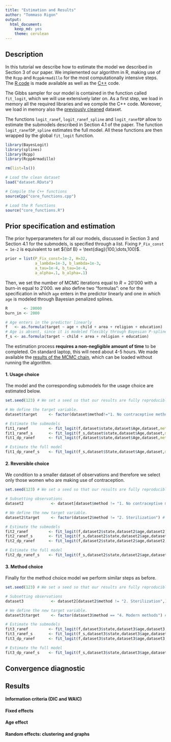 ---
title: "Estimation and Results"
author: "Tommaso Rigon"
output: 
  html_document: 
    keep_md: yes
    theme: cerulean
---

## Description

In this tutorial we describe how to estimate the model we described in Section 3 of our paper. We implemented our algorithm in R, making use of the `Rcpp` and `RcppArmadillo` for the most computationally intensive steps. The [R code](https://github.com/tommasorigon/India-SequentiaLogit/blob/master/core_functions.R) is made available as well as the [C++](https://github.com/tommasorigon/India-SequentiaLogit/blob/master/core_functions.cpp) code.

The Gibbs sampler for our model is contained in the function called `fit_logit`, which we will use extensively later on. As a first step, we load in memory all the required libraries and we compile the C++ code. Moreover, we load in memory also the [previously cleaned](https://github.com/tommasorigon/India-SequentiaLogit/blob/master/data-cleaning.md) dataset.

The functions `logit_ranef`, `logit_ranef_spline` and `logit_ranefDP` allow to estimate the submodels described in Section 4.1 of the paper. The function `logit_ranefDP_spline` estimates the full model. All these functions are then wrapped by the global `fit_logit` function. 

```{r loading functions,eval=FALSE}
library(BayesLogit)
library(splines)
library(Rcpp)
library(RcppArmadillo)

rm(list=ls())

# Load the clean dataset
load("dataset.RData")

# Compile the C++ functions
sourceCpp("core_functions.cpp")

# Load the R functions
source("core_functions.R")
```

## Prior specification and estimation

The prior hyperparameters for all our models, discussed in Section 3 and Section 4.1 for the submodels, is specified through a list. Fixing `P_Fix_const = 1e-2` is equivalent to set ${\bf B} = \text{diag}(100,\dots,100)$.

```{r prior hyperparameters,eval=FALSE}
prior = list(P_Fix_const=1e-2, H=32,
             a_lambda=1e-3, b_lambda=1e-3,
             a_tau=1e-4, b_tau=1e-4, 
             a_alpha=.1, b_alpha=.1)
```

Then, we set the number of MCMC iterations equal to $R= 20'000$ with a burn-in equal to $2'000$. we also define two "formulas": one for the specification in which `age` enters in the predictor linearly and one in which `age` is modeled through Bayesian penalized splines.

```{r iterations and burn-in,eval=FALSE}
R       <- 20000
burn_in <- 2000

# Age enters in the predictor linearly
f   <- as.formula(target ~ age + child + area + religion + education)
# Age is absent, since it is modeled flexibly through Bayesian P-splines.
f_s <- as.formula(target ~ child + area + religion + education)
```

The estimation process **requires a non-negligible amount of time** to be completed. On standard laptop, this will need about 4-5 hours. We made available the [results of the MCMC chain](), which can be loaded without running the algorithm. 

#### 1. Usage choice

The model and the corresponding submodels for the usage choice are estimated below. 

```{r usage choice,message=FALSE,eval=FALSE}
set.seed(123) # We set a seed so that our results are fully reproducible.

# We define the target variable. 
dataset$target     <- factor(dataset$method!="1. No contraceptive method")

# Estimate the submodels
fit1_ranef         <- fit_logit(f,dataset$state,dataset$Age,dataset,method="ranef",prior,R,burn_in)
fit1_ranef_s       <- fit_logit(f_s,dataset$state,dataset$Age,dataset,method="ranef_s",prior,R,burn_in)
fit1_dp_ranef      <- fit_logit(f,dataset$state,dataset$Age,dataset,method="dp_ranef",prior,R,burn_in)

# Estimate the full model
fit1_dp_ranef_s    <- fit_logit(f_s,dataset$State,dataset$Age,dataset,method="dp_ranef_s",prior,R,burn_in)
```

#### 2. Reversible choice

We condition to a smaller dataset of observations and therefore we select only those women who are making use of contraception.

```{r reversible choice,message=FALSE,eval=FALSE}
set.seed(123) # We set a seed so that our results are fully reproducible.

# Subsetting observations
dataset2            <- dataset[dataset$method != "1. No contraceptive method",]

# We define the new target variable. 
dataset2$target     <- factor(dataset2$method != "2. Sterilization") # table(dataset2$target, dataset2$method)

# Estimate the submodels
fit2_ranef         <- fit_logit(f,dataset2$state,dataset2$age,dataset2,method="ranef",prior,R,burn_in)
fit2_ranef_s       <- fit_logit(f_s,dataset2$state,dataset2$age,dataset2,method="ranef_s",prior,R,burn_in)
fit2_dp_ranef      <- fit_logit(f,dataset2$state,dataset2$age,dataset2,method="dp_ranef",prior,R,burn_in)

# Estimate the full model
fit2_dp_ranef_s    <- fit_logit(f_s,dataset2$state,dataset2$age,dataset2,method="dp_ranef_s",prior,R,burn_in)
```


#### 3. Method choice

Finally for the method choice model we perform similar steps as before.

```{r method choice, message=FALSE,eval=FALSE}
set.seed(123) # We set a seed so that our results are fully reproducible.

# Subsetting observations
dataset3            <- dataset2[dataset2$method != "2. Sterilization",]

# We define the new target variable. 
dataset3$target     <- factor(dataset3$method == "4. Modern methods") # table(dataset3$target,dataset3$method)

# Estimate the submodels
fit3_ranef         <- fit_logit(f,dataset3$state,dataset3$age,dataset3,method="ranef",prior,R,burn_in)
fit3_ranef_s       <- fit_logit(f_s,dataset3$state,dataset3$age,dataset3,method="ranef_s",prior,R,burn_in)
fit3_dp_ranef      <- fit_logit(f,dataset3$state,dataset3$age,dataset3,method="dp_ranef",prior,R,burn_in)

# Estimate the full model
fit3_dp_ranef_s    <- fit_logit(f_s,dataset3$state,dataset3$age,dataset3,method="dp_ranef_s",prior,R,burn_in)
```



## Convergence diagnostic

## Results

#### Information criteria (DIC and WAIC)

#### Fixed effects

#### Age effect

#### Random effects: clustering and graphs



